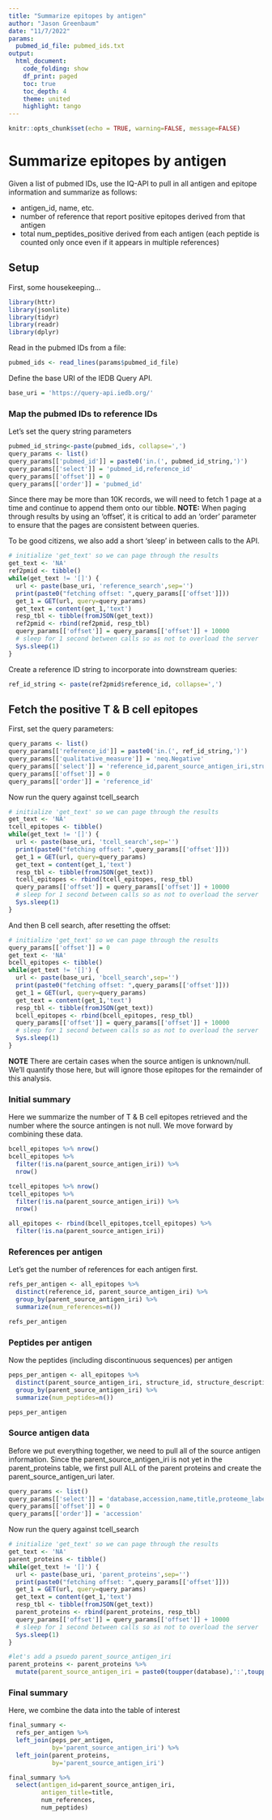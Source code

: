 ```yaml
---
title: "Summarize epitopes by antigen"
author: "Jason Greenbaum"
date: "11/7/2022"
params:
  pubmed_id_file: pubmed_ids.txt
output: 
  html_document:
    code_folding: show
    df_print: paged
    toc: true
    toc_depth: 4
    theme: united
    highlight: tango
---
```


```r
knitr::opts_chunk$set(echo = TRUE, warning=FALSE, message=FALSE)
```

# Summarize epitopes by antigen

Given a list of pubmed IDs, use the IQ-API to pull in all antigen and epitope information
and summarize as follows:

* antigen_id, name, etc.
* number of reference that report positive epitopes derived from that antigen
* total num_peptides_positive derived from each antigen (each peptide is counted only once even if it appears in multiple references)

## Setup

First, some housekeeping...

```r
library(httr)
library(jsonlite)
library(tidyr)
library(readr)
library(dplyr)
```

Read in the pubmed IDs from a file:
```r
pubmed_ids <- read_lines(params$pubmed_id_file)
```

Define the base URI of the IEDB Query API.

```r
base_uri = 'https://query-api.iedb.org/'
```


### Map the pubmed IDs to reference IDs

Let's set the query string parameters

```r
pubmed_id_string<-paste(pubmed_ids, collapse=',')
query_params <- list()
query_params[['pubmed_id']] = paste0('in.(', pubmed_id_string,')')
query_params[['select']] = 'pubmed_id,reference_id'
query_params[['offset']] = 0
query_params[['order']] = 'pubmed_id'
```

Since there may be more than 10K records, we will need to fetch 1 page at a time
and continue to append them onto our tibble.  **NOTE:** When paging through results by using an 'offset', it is critical to add an 'order' parameter to ensure that the pages are consistent between queries.

To be good citizens, we also add a short 'sleep' in between calls to the API.
```r
# initialize 'get_text' so we can page through the results
get_text <- 'NA'
ref2pmid <- tibble()
while(get_text != '[]') {
  url <- paste(base_uri, 'reference_search',sep='')
  print(paste0("fetching offset: ",query_params[['offset']]))
  get_1 = GET(url, query=query_params)
  get_text = content(get_1,'text')
  resp_tbl <- tibble(fromJSON(get_text))
  ref2pmid <- rbind(ref2pmid, resp_tbl)
  query_params[['offset']] = query_params[['offset']] + 10000
  # sleep for 1 second between calls so as not to overload the server
  Sys.sleep(1)
}
```

Create a reference ID string to incorporate into downstream queries:
```r
ref_id_string <- paste(ref2pmid$reference_id, collapse=',')
```

## Fetch the positive T & B cell epitopes

First, set the query parameters:

```r
query_params <- list()
query_params[['reference_id']] = paste0('in.(', ref_id_string,')')
query_params[['qualitative_measure']] = 'neq.Negative'
query_params[['select']] = 'reference_id,parent_source_antigen_iri,structure_id,structure_description'
query_params[['offset']] = 0
query_params[['order']] = 'reference_id'
```

Now run the query against tcell_search
```r
# initialize 'get_text' so we can page through the results
get_text <- 'NA'
tcell_epitopes <- tibble()
while(get_text != '[]') {
  url <- paste(base_uri, 'tcell_search',sep='')
  print(paste0("fetching offset: ",query_params[['offset']]))
  get_1 = GET(url, query=query_params)
  get_text = content(get_1,'text')
  resp_tbl <- tibble(fromJSON(get_text))
  tcell_epitopes <- rbind(tcell_epitopes, resp_tbl)
  query_params[['offset']] = query_params[['offset']] + 10000
  # sleep for 1 second between calls so as not to overload the server
  Sys.sleep(1)
}
```

And then B cell search, after resetting the offset:
```r
# initialize 'get_text' so we can page through the results
query_params[['offset']] = 0
get_text <- 'NA'
bcell_epitopes <- tibble()
while(get_text != '[]') {
  url <- paste(base_uri, 'bcell_search',sep='')
  print(paste0("fetching offset: ",query_params[['offset']]))
  get_1 = GET(url, query=query_params)
  get_text = content(get_1,'text')
  resp_tbl <- tibble(fromJSON(get_text))
  bcell_epitopes <- rbind(bcell_epitopes, resp_tbl)
  query_params[['offset']] = query_params[['offset']] + 10000
  # sleep for 1 second between calls so as not to overload the server
  Sys.sleep(1)
}
```

**NOTE** There are certain cases when the source antigen is unknown/null.  We'll quantify
those here, but will ignore those epitopes for the remainder of this analysis.

### Initial summary

Here we summarize the number of T & B cell epitopes retrieved and the number where the source antingen is not null.  We move forward by combining these data.

```r
bcell_epitopes %>% nrow()
bcell_epitopes %>%
  filter(!is.na(parent_source_antigen_iri)) %>%
  nrow()
```

```r
tcell_epitopes %>% nrow()
tcell_epitopes %>%
  filter(!is.na(parent_source_antigen_iri)) %>%
  nrow()
```

```r
all_epitopes <- rbind(bcell_epitopes,tcell_epitopes) %>%
  filter(!is.na(parent_source_antigen_iri))
```

### References per antigen

Let's get the number of references for each antigen first.

```r
refs_per_antigen <- all_epitopes %>%
  distinct(reference_id, parent_source_antigen_iri) %>%
  group_by(parent_source_antigen_iri) %>%
  summarize(num_references=n())

refs_per_antigen
```


### Peptides per antigen

Now the peptides (including discontinuous sequences) per antigen

```r
peps_per_antigen <- all_epitopes %>%
  distinct(parent_source_antigen_iri, structure_id, structure_description) %>%
  group_by(parent_source_antigen_iri) %>%
  summarize(num_peptides=n())

peps_per_antigen
```


### Source antigen data

Before we put everything together, we need to pull all of the source antigen information.  Since the parent_source_antigen_iri is not yet in the parent_proteins table, we first pull ALL of the parent proteins
and create the parent_source_antigen_uri later.

```r
query_params <- list()
query_params[['select']] = 'database,accession,name,title,proteome_label'
query_params[['offset']] = 0
query_params[['order']] = 'accession'
```

Now run the query against tcell_search
```r
# initialize 'get_text' so we can page through the results
get_text <- 'NA'
parent_proteins <- tibble()
while(get_text != '[]') {
  url <- paste(base_uri, 'parent_proteins',sep='')
  print(paste0("fetching offset: ",query_params[['offset']]))
  get_1 = GET(url, query=query_params)
  get_text = content(get_1,'text')
  resp_tbl <- tibble(fromJSON(get_text))
  parent_proteins <- rbind(parent_proteins, resp_tbl)
  query_params[['offset']] = query_params[['offset']] + 10000
  # sleep for 1 second between calls so as not to overload the server
  Sys.sleep(1)
}

#let's add a psuedo parent_source_antigen_iri
parent_proteins <- parent_proteins %>%
  mutate(parent_source_antigen_iri = paste0(toupper(database),':',toupper(accession)))

```


### Final summary

Here, we combine the data into the table of interest

```r
final_summary <-
  refs_per_antigen %>%
  left_join(peps_per_antigen,
            by='parent_source_antigen_iri') %>%
  left_join(parent_proteins,
            by='parent_source_antigen_iri')

final_summary %>%
  select(antigen_id=parent_source_antigen_iri,
         antigen_title=title,
         num_references,
         num_peptides)

```